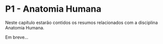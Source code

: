 # P1 - Anatomia Humana

Neste capítulo estarão contidos os resumos relacionados com a disciplina Anatomia Humana.

Em breve...